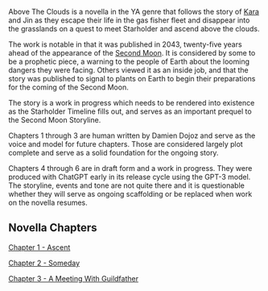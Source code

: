 Above The Clouds is a novella in the YA genre that follows the story of [Kara](kara) and Jin as they escape their life in the gas fisher fleet and disappear into the grasslands on a quest to meet Starholder and ascend above the clouds.

The work is notable in that it was published in 2043, twenty-five years ahead of the appearance of the [Second Moon](second-moon). It is considered by some to be a prophetic piece, a warning to the people of Earth about the looming dangers they were facing. Others viewed it as an inside job, and that the story was published to signal to plants on Earth to begin their preparations for the coming of the Second Moon.

The story is a work in progress which needs to be rendered into existence as the Starholder Timeline fills out, and serves as an important prequel to the Second Moon Storyline.

Chapters 1 through 3 are human written by Damien Dojoz and serve as the voice and model for future chapters. Those are considered largely plot complete and serve as a solid foundation for the ongoing story.

Chapters 4 through 6 are in draft form and a work in progress. They were produced with ChatGPT early in its release cycle using the GPT-3 model. The storyline, events and tone are not quite there and it is questionable whether they will serve as ongoing scaffolding or be replaced when work on the novella resumes.&#x20;

## Novella Chapters

[Chapter 1 - Ascent](above-the-clouds-chapter-1)

[Chapter 2 - Someday](above-the-clouds-chapter-2)

[Chapter 3 - A Meeting With Guildfather](above-the-clouds-chapter-3)

